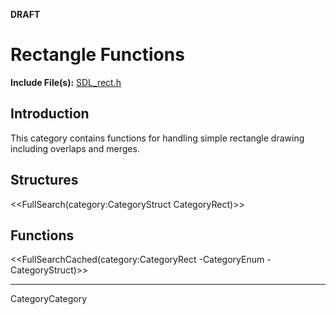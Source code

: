<!-- #master-page:CategoryTemplate -->
<!-- #master-date:Unknown-Date -->
<!-- format wiki -->
<!-- language en -->
'''DRAFT'''

= Rectangle Functions =

'''Include File(s):''' [http://hg.libsdl.org/SDL/file/68dfd6df47da/include/SDL_rect.h SDL_rect.h]


== Introduction ==

This category contains functions for handling simple rectangle drawing including overlaps and merges.

== Structures ==
<<FullSearch(category:CategoryStruct CategoryRect)>>

== Functions ==

<<FullSearchCached(category:CategoryRect -CategoryEnum -CategoryStruct)>>

----
CategoryCategory
